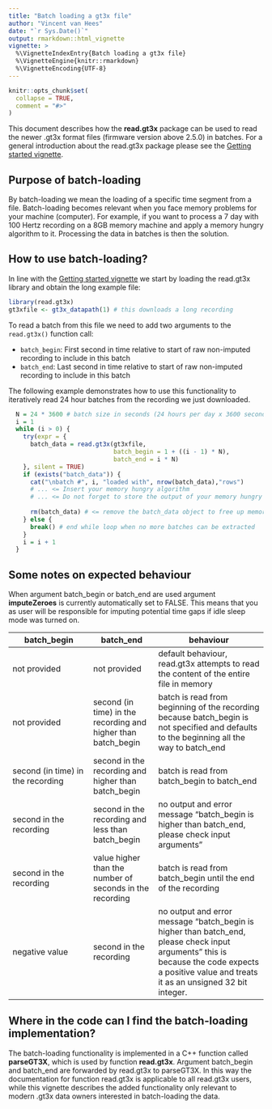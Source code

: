 ```yaml
---
title: "Batch loading a gt3x file"
author: "Vincent van Hees"
date: "`r Sys.Date()`"
output: rmarkdown::html_vignette
vignette: >
  %\VignetteIndexEntry{Batch loading a gt3x file}
  %\VignetteEngine{knitr::rmarkdown}
  %\VignetteEncoding{UTF-8}
---
```

  
```r
knitr::opts_chunk$set(
  collapse = TRUE,
  comment = "#>"
)
```

This document describes how the **read.gt3x** package can be used to read the newer .gt3x format files (firmware version above 2.5.0) in batches. For a general introduction about the read.gt3x package please see the [Getting started vignette](https://cran.rstudio.com/web/packages/read.gt3x/vignettes/read_gt3x.html). 

## Purpose of batch-loading

By batch-loading we mean the loading of a specific time segment from a file. Batch-loading becomes relevant when you face memory problems for your machine (computer). For example, if you want to process a 7 day with 100 Hertz recording on a 8GB memory machine and apply a memory hungry algorithm to it. Processing the data in batches is then the solution.

## How to use batch-loading?

In line with the [Getting started vignette](https://cran.rstudio.com/web/packages/read.gt3x/vignettes/read_gt3x.html) we start by loading the read.gt3x library and obtain the long example file:
  
```r
library(read.gt3x)
gt3xfile <- gt3x_datapath(1) # this downloads a long recording
```

To read a batch from this file we need to add two arguments to the `read.gt3x()` function call:
  
- `batch_begin`: First second in time relative to start of raw non-imputed recording to include in this batch
- `batch_end`: Last second in time relative to start of raw non-imputed recording to include in this batch

The following example demonstrates how to use this functionality to iteratively read 24 hour batches from the recording we just downloaded.

```r
  N = 24 * 3600 # batch size in seconds (24 hours per day x 3600 seconds per hour)
  i = 1
  while (i > 0) {
    try(expr = {
      batch_data = read.gt3x(gt3xfile,
                             batch_begin = 1 + ((i - 1) * N),
                             batch_end = i * N)
    }, silent = TRUE)
    if (exists("batch_data")) {
      cat("\nbatch #", i, "loaded with", nrow(batch_data),"rows")
      # ... <= Insert your memory hungry algorithm
      # ... <= Do not forget to store the output of your memory hungry algorithm somewhere
      
      rm(batch_data) # <= remove the batch_data object to free up memory before loading the next batch
    } else {
      break() # end while loop when no more batches can be extracted
    }
    i = i + 1
  }
```

## Some notes on expected behaviour

When argument batch_begin or batch_end are used argument **imputeZeroes** is currently automatically set to FALSE. This means that you as user will be responsible for imputing potential time gaps if idle sleep mode was turned on.

batch_begin | batch_end | behaviour
----------- | --------- | ---------------
not provided | not provided | default behaviour, read.gt3x attempts to read the content of the entire file in memory
not provided | second (in time) in the recording and higher than batch_begin | batch is read from beginning of the recording because batch_begin is not specified and defaults to the beginning all the way to batch_end
second (in time) in the recording | second in the recording and higher than batch_begin | batch is read from batch_begin to batch_end
second in the recording | second in the recording and less than batch_begin | no output and error message "batch_begin is higher than batch_end, please check input arguments"
second in the recording | value higher than the number of seconds in the recording | batch is read from batch_begin until the end of the recording
negative value | second in the recording | no output and error message "batch_begin is higher than batch_end, please check input arguments" this is because the code expects a positive value and treats it as an unsigned 32 bit integer.



## Where in the code can I find the batch-loading implementation?

The batch-loading functionality is implemented in a C++ function called **parseGT3X**, which is used by function **read.gt3x**. Argument batch_begin and batch_end are forwarded by read.gt3x to parseGT3X. In this way the documentation for function read.gt3x is applicable to all read.gt3x users, while this vignette describes the added functionality only relevant to modern .gt3x data owners interested in batch-loading the data.
